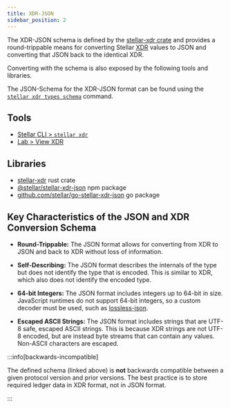 ```yaml
---
title: XDR-JSON
sidebar_position: 2
---
```



The XDR-JSON schema is defined by the [stellar-xdr crate](https://docs.rs/stellar-xdr) and provides a round-trippable means for converting Stellar [XDR] values to JSON and converting that JSON back to the identical XDR.

Converting with the schema is also exposed by the following tools and libraries.

The JSON-Schema for the XDR-JSON format can be found using the [`stellar xdr types schema`] command.

## Tools

- [Stellar CLI > `stellar xdr`](../../../tools/developer-tools/cli/stellar-cli.mdx#stellar-xdr)
- [Lab > View XDR](../../../tools/developer-tools/lab.mdx)

## Libraries

- [stellar-xdr](https://docs.rs/stellar-xdr) rust crate
- [@stellar/stellar-xdr-json](https://www.npmjs.com/package/@stellar/stellar-xdr-json) npm package
- [github.com/stellar/go-stellar-xdr-json](https://github.com/stellar/go-stellar-xdr-json) go package

## Key Characteristics of the JSON and XDR Conversion Schema

- **Round-Trippable:** The JSON format allows for converting from XDR to JSON and back to XDR without loss of information.

- **Self-Describing:** The JSON format describes the internals of the type but does not identify the type that is encoded. This is similar to XDR, which also does not identify the encoded type.

- **64-bit Integers:** The JSON format includes integers up to 64-bit in size. JavaScript runtimes do not support 64-bit integers, so a custom decoder must be used, such as [lossless-json](https://www.npmjs.com/package/lossless-json).

- **Escaped ASCII Strings:** The JSON format includes strings that are UTF-8 safe, escaped ASCII strings. This is because XDR strings are not UTF-8 encoded, but are instead byte streams that can contain any values. Non-ASCII characters are escaped.

:::info[backwards-incompatible]

The defined schema (linked above) is **not** backwards compatible between a given protocol version and prior versions. The best practice is to store required ledger data in XDR format, not in JSON format.

:::

[XDR]: xdr
[`stellar xdr types schema`]: ../../../tools/developer-tools/cli/stellar-cli.mdx#stellar-xdr-types-schema
